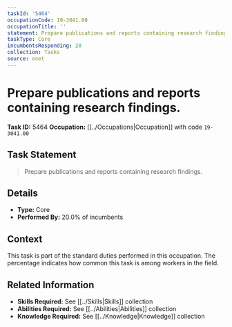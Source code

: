 ```yaml
---
taskId: '5464'
occupationCode: 19-3041.00
occupationTitle: ''
statement: Prepare publications and reports containing research findings.
taskType: Core
incumbentsResponding: 20
collection: Tasks
source: onet
---
```

# Prepare publications and reports containing research findings.

**Task ID:** 5464
**Occupation:** [[../Occupations|Occupation]] with code `19-3041.00`

## Task Statement

> Prepare publications and reports containing research findings.

## Details

- **Type:** Core
- **Performed By:** 20.0% of incumbents

## Context

This task is part of the standard duties performed in this occupation. The percentage indicates how common this task is among workers in the field.

## Related Information

- **Skills Required:** See [[../Skills|Skills]] collection
- **Abilities Required:** See [[../Abilities|Abilities]] collection
- **Knowledge Required:** See [[../Knowledge|Knowledge]] collection
